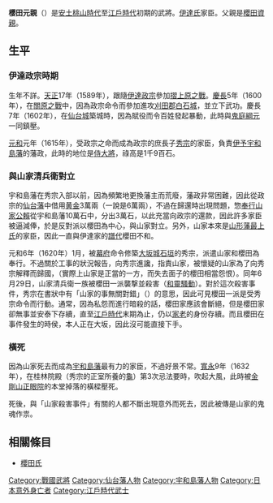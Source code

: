 {{unreferenced|time=2016-01-30T11:33:06+00:00}}
{{日本武士
|名稱= 櫻田 元親
|圖片名稱= 
|圖片大小= 
|圖片說明= 
|時代= [[日本戰國時代|日本戰國時代]]—[[江戶時代|江戶時代]]前期
|出生日期= 不詳
|出生地點= 
|逝世日期= [[寬永|寬永]]9年（1632年）
|逝世地點= 
|假名= 
|羅馬字= 
|幼名= 
|改名= 
|别名= 玄蕃、右兵衛（通稱）
|諡号= 
|神号= 
|戒名= 
|洗禮名= 
|墓所= 
|朝廷官位= 
|幕府職位= 
|主君= [[伊達政宗|伊達政宗]]→[[伊達秀宗|秀宗]]
|藩= [[陸奧|陸奧]][[仙台藩|仙台藩]]士→[[伊予|伊予]][[宇和島藩|宇和島藩]][[侍大將|侍大將]]
|氏族= [[櫻田氏|櫻田氏]]
|父母= 父：[[櫻田資親|櫻田資親]]
|養父= 
|養母= 
|兄弟= 
|姐妹= 
|正室= 
|側室= 
|嗣子= 
|嗣女= 
|養子= 
|養女= 
}}
{{japanese|japanese=桜田 元親|kana=さくらだ もとちか|romaji=Sakurada Motochika|舊寫=櫻田 元親}}
'''櫻田元親'''（{{bd|生年不詳||1632年||}}）是[[安土桃山時代|安土桃山時代]]至[[江戶時代|江戶時代]]初期的武將。[[伊達氏|伊達氏]]家臣。父親是[[櫻田資親|櫻田資親]]。

== 生平 ==
=== 伊達政宗時期 ===
生年不詳。[[天正_(日本)|天正]]17年（1589年），跟隨[[伊達政宗|伊達政宗]]參加[[摺上原之戰|摺上原之戰]]。[[慶長|慶長]]5年（1600年），在[[關原之戰|關原之戰]]中，因為政宗命令而參加進攻[[刈田郡|刈田郡]][[白石城|白石城]]，並立下武功。慶長7年（1602年），在[[仙台城|仙台城]]築城時，因為賦役而令百姓發起暴動，此時與[[鬼庭綱元|鬼庭綱元]]一同鎮壓。

[[元和_(後水尾天皇)|元和]]元年（1615年），受政宗之命而成為政宗的庶長子[[伊達秀宗|秀宗]]的家臣，負責[[伊予|伊予]][[宇和島藩|宇和島藩]]的藩政，此時的地位是[[侍大將|侍大將]]，祿高是1千9百石。

=== 與山家清兵衛對立 ===
宇和島藩在秀宗入部以前，因為頻繁地更換藩主而荒廢，藩政非常困難，因此從政宗的[[仙台藩|仙台藩]]中借用[[黄金|黄金]]3萬兩（一說是6萬兩），不過在歸還時出現問題，惣[[奉行|奉行]][[山家公賴|山家公賴]]從宇和島藩10萬石中，分出3萬石，以此充當向政宗的還款，因此許多家臣被逼減俸，於是反對派以櫻田為中心，與山家對立。另外，山家本來是[[山形藩|山形藩]][[最上氏|最上氏]]的家臣，因此一直與伊達家的[[譜代|譜代]]櫻田不和。

元和6年（1620年）1月，被[[幕府|幕府]]命令修築[[大坂城|大坂城]][[石垣|石垣]]的秀宗，派遣山家和櫻田為奉行。不過關於工事的狀況報告，向秀宗進讒，指責山家，被懷疑的山家為了向秀宗解釋而歸國，（實際上山家是正當的一方，而失去面子的櫻田相當怨恨）。同年6月29日，山家清兵衛一族被櫻田一派襲撃並殺害（[[和靈騷動|和靈騷動]]）。對於這次殺害事件，秀宗在書狀中有「山家的事無關對錯」（{{lang|ja|山家の事は沙汰の限り}}）的意思，因此可見櫻田一派是受秀宗命令而行動。通常，因為私怨而進行暗殺的話，櫻田家應該會斷絕，但是櫻田家卻無事並安泰下存續，直至[[江戶時代|江戶時代]]末期為止，仍以[[家老|家老]]的身份存續。而且櫻田在事件發生的時侯，本人正在大坂，因此沒可能直接下手。

=== 橫死 ===
因為山家死去而成為[[宇和島藩|宇和島藩]]最有力的家臣，不過好景不常。[[寬永|寬永]]9年（1632年），在桂林院殿（秀宗的正室所養的[[龜|龜]]）第3次忌法要時，吹起大風，此時被[[金剛山|金剛山]][[正眼院|正眼院]]的本堂掉落的橫樑壓死。

死後，與「山家殺害事件」有關的人都不斷出現意外而死去，因此被傳是山家的鬼魂作祟。

== 相關條目 ==
*[[櫻田氏|櫻田氏]]

[[Category:戰國武將|Category:戰國武將]]
[[Category:仙台藩人物|Category:仙台藩人物]]
[[Category:宇和島藩人物|Category:宇和島藩人物]]
[[Category:日本意外身亡者|Category:日本意外身亡者]]
[[Category:江戶時代武士|Category:江戶時代武士]]